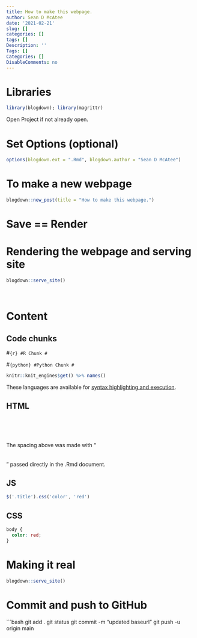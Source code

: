---
title: How to make this webpage.
author: Sean D McAtee
date: '2021-02-21'
slug: []
categories: []
tags: []
Description: ''
Tags: []
Categories: []
DisableComments: no
---

# Libraries
```{r}
library(blogdown); library(magrittr)
```

Open Project if not already open.

# Set Options (optional)
```{r eval=FALSE}
options(blogdown.ext = ".Rmd", blogdown.author = "Sean D McAtee")
```


# To make a new webpage
```{r eval=FALSE}
blogdown::new_post(title = "How to make this webpage.")
```


# Save == Render


# Rendering the webpage and serving site
```{r eval=FALSE}
blogdown::serve_site()
```

</br>

# Content


## Code chunks

#```{r}
#R Chunk
#```

#```{python}
#Python Chunk
#```

```{r}
knitr::knit_engines$get() %>% names()
```

These languages are available for [syntax highlighting and execution](https://bookdown.org/yihui/rmarkdown/language-engines.html).

## HTML

</br> </br> </br>

The spacing above was made with "</br> </br> </br>" passed directly in the .Rmd document.

## JS

```{js, eval=FALSE, echo=FALSE}
$('.title').css('color', 'red')
```

## CSS

```{css, eval=FALSE, echo=FALSE}
body {
  color: red;
}
```


# Making it real
```{r eval=FALSE}
blogdown::serve_site()
```

# Commit and push to GitHub

```{bash eval=FALSE, echo=TRUE}
git add .
git status
git commit -m "updated baseurl"
git push -u origin main